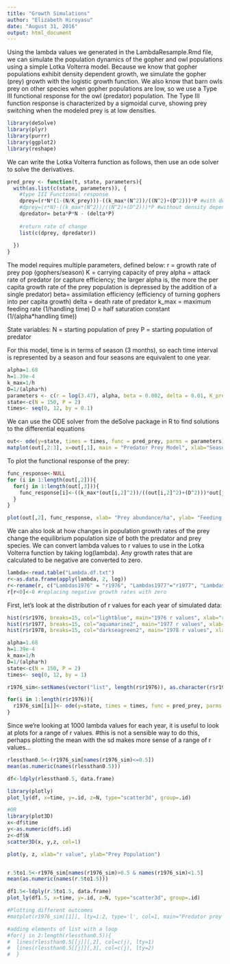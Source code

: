 ```yaml
---
title: "Growth Simulations"
author: "Elizabeth Hiroyasu"
date: "August 31, 2016"
output: html_document
---
```


Using the lambda values we generated in the LambdaResample.Rmd file, we can simulate the population dynamics of the gopher and owl populations using a simple Lotka Volterra model. Because we know that gopher populations exhibit density dependent growth, we simulate the gopher (prey) growth with the logistic growth function. We also know that barn owls prey on other species when gopher populations are low, so we use a Type III functional response for the owl (predator) population. The Type III function response is characterized by a sigmoidal curve, showing prey switching when the modeled prey is at low densities.

```r
library(deSolve)
library(plyr)
library(purrr)
library(ggplot2)
library(reshape)
```

We can write the Lotka Volterra function as follows, then use an ode solver to solve the derivatives.
```r
pred_prey <- function(t, state, parameters){
  with(as.list(c(state, parameters)), {
    #type III Functional response
    dprey=(r*N*(1-(N/K_prey)))-((k_max*(N^2))/((N^2)+(D^2)))*P #with density dependence
    #dprey=(r*N)-((k_max*(N^2))/((N^2)+(D^2)))*P #without density dependence
    dpredator= beta*P*N - (delta*P)
    
    #return rate of change
    list(c(dprey, dpredator))
    
  })
}
```


The model requires multiple parameters, defined below:
r = growth rate of prey pop (gophers/season)
K = carrying capacity of prey
alpha = attack rate of predator (or capture efficiency; the larger alpha is, the more the per capita growth rate of the prey population is depressed by the addition of a single predator)
beta= assimilation efficiency (efficiency of turning gophers into per capita growth)
delta = death rate of predator
k_max = maximum feeding rate (1/handling time)
D = half saturation constant (1/(alpha*handling time))

State variables:
N = starting population of prey 
P = starting population of predator


For this model, time is in terms of season (3 months), so each time interval is represented by a season and four seasons are equivalent to one year.
```r
alpha=1.68
h=1.39e-4
k_max=1/h
D=1/(alpha*h)
parameters <- c(r = log(3.47), alpha, beta = 0.002, delta = 0.01, K_prey=175, k_max, D)
state<-c(N = 150, P = 2)
times<- seq(0, 12, by = 0.1)
```

We can use the ODE solver from the deSolve package in R to find solutions to the differential equations
```r
out<- ode(y=state, times = times, func = pred_prey, parms = parameters)
matplot(out[,2:3], x=out[,1], main = "Predator Prey Model", xlab="Season", ylab="Predator and Prey densities (number/ha)", type='l')
```

To plot the functional response of the prey:
```r
func_response<-NULL
for (i in 1:length(out[,2])){
  for(j in 1:length(out[,3])){
    func_response[i]<-((k_max*(out[i,2]^2))/((out[i,2]^2)+(D^2)))*out[j,3]
  }
}

plot(out[,2], func_response, xlab= "Prey abundance/ha", ylab= "Feeding rate", main = "Functional Response")
```


We can also look at how changes in population growth rates of the prey change the equilibrium population size of both the predator and prey species. We can convert lambda values to r values to use in the Lotka Volterra function by taking log(lambda). Any growth rates that are calculated to be negative are converted to zero.
```r
lambda<-read.table("Lambda.df.txt")
r<-as.data.frame(apply(lambda, 2, log))
r<-rename(r, c("Lambdas1976" = "r1976", "Lambdas1977"="r1977", "Lambdas1978" = "r1978"))
r[r<0]<-0 #replacing negative growth rates with zero
```

First, let's look at the distribution of r values for each year of simulated data:
```r
hist(r$r1976, breaks=15, col="lightblue", main="1976 r values", xlab="r")
hist(r$r1977, breaks=15, col="aquamarine2", main="1977 r values", xlab="r")
hist(r$r1978, breaks=15, col="darkseagreen2", main="1978 r values", xlab="r")
```


```r
alpha=1.68
h=1.39e-4
k_max=1/h
D=1/(alpha*h)
state<-c(N = 150, P = 2)
times<- seq(0, 12, by = 1)

r1976_sim<-setNames(vector("list", length(r$r1976)), as.character(r$r1976))

for(i in 1:length(r$r1976)){
  r1976_sim[[i]]<- ode(y=state, times = times, func = pred_prey, parms = c(r = r$r1976[i], alpha, beta = 0.002, delta = 0.01, K_prey=175, k_max, D))
}
```

Since we're looking at 1000 lambda values for each year, it is useful to look at plots for a range of r values.
#this is not a sensible way to do this, perhaps plotting the mean with the sd makes more sense of a range of r values...
```r
rlessthan0.5<-(r1976_sim[names(r1976_sim)<=0.5])
mean(as.numeric(names(rlessthan0.5)))

df<-ldply(rlessthan0.5, data.frame)

library(plotly)
plot_ly(df, x=time, y=.id, z=N, type="scatter3d", group=.id)

#OR
library(plot3D)
x<-df$time
y<-as.numeric(df$.id)
z<-df$N
scatter3D(x, y,z, col=1)

plot(y, z, xlab="r value", ylab="Prey Population")


r.5to1.5<-r1976_sim[names(r1976_sim)>0.5 & names(r1976_sim)<1.5]
mean(as.numeric(names(r.5to1.5)))

df1.5<-ldply(r.5to1.5, data.frame)
plot_ly(df1.5, x=time, y=.id, z=N, type="scatter3d", group=.id)

#Plotting different outcomes
#matplot(r1976_sim[[1]], lty=1:2, type='l', col=1, main="Predator prey dynamics over time")

#adding elements of list with a loop
#for(j in 2:length(rlessthan0.5)){
#  lines(rlessthan0.5[[j]][,2], col=c(j), lty=1)
#  lines(rlessthan0.5[[j]][,3], col=c(j), lty=2)
#  }
```

